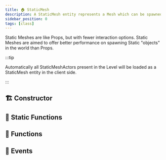 ```yaml
---
title: 🏠 StaticMesh
description: A StaticMesh entity represents a Mesh which can be spawned in the world, can't move and is more optimized for using in decorating the world.
sidebar_position: 0
tags: [class]
---
```


<HeaderDeclaration type="Class" name="StaticMesh" image="/img/docs/static-mesh.webp" />


Static Meshes are like Props, but with fewer interaction options. Static Meshes are aimed to offer better performance on spawning Static "objects" in the world than Props.

:::tip

Automatically all StaticMeshActors present in the Level will be loaded as a StaticMesh entity in the client side.

:::


## 🏗️ Constructor

<ConstructorDeclaration type="Class" name="StaticMesh" />


## 🗿 Static Functions

<StaticFunctionsDeclaration type="Class" name="StaticMesh" />


## 🦠 Functions

<FunctionsDeclaration type="Class" name="StaticMesh" />


## 🚀 Events

<EventsDeclaration type="Class" name="StaticMesh" />
